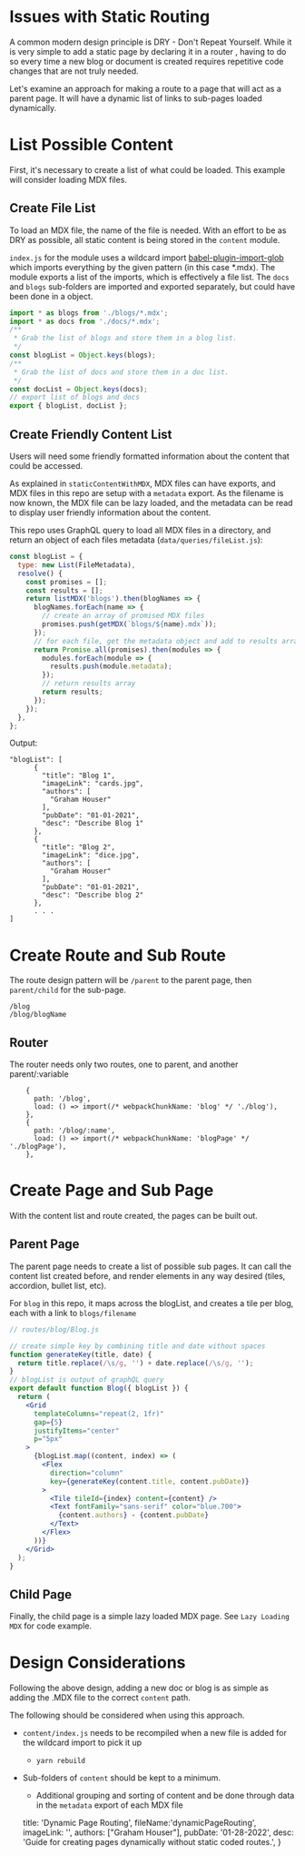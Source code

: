 # Issues with Static Routing
A common modern design principle is DRY - Don't Repeat Yourself. While it is very simple to add a static page by declaring it in a router
, having to do so every time a new blog or document is created requires repetitive code changes that are not truly needed.

Let's examine an approach for making a route to a page that will act as a parent page. It will have a dynamic list of links to sub-pages loaded dynamically.

# List Possible Content
First, it's necessary to create a list of what could be loaded. This example will consider loading MDX files.

## Create File List
To load an MDX file, the name of the file is needed. With an effort to be as DRY as possible, all static content is being stored in the `content` module.

`index.js` for the module uses a wildcard import [babel-plugin-import-glob](https://www.npmjs.com/package/babel-plugin-import-glob)
which imports everything by the given pattern (in this case *.mdx). The module exports a list of the imports, which is effectively a file list.
The `docs` and `blogs` sub-folders are imported and exported separately, but could have been done in a object.

```jsx
import * as blogs from './blogs/*.mdx';
import * as docs from './docs/*.mdx';
/**
 * Grab the list of blogs and store them in a blog list.
 */
const blogList = Object.keys(blogs);
/**
 * Grab the list of docs and store them in a doc list.
 */
const docList = Object.keys(docs);
// export list of blogs and docs
export { blogList, docList };
```

## Create Friendly Content List
Users will need some friendly formatted information about the content that could be accessed.

As explained in `staticContentWithMDX`, MDX files can have exports, and MDX files in this repo are setup with a `metadata` export.
As the filename is now known, the MDX file can be lazy loaded, and the metadata can be read to display user friendly information about the content.

This repo uses GraphQL query to load all MDX files in a directory, and return an object of each files metadata (`data/queries/fileList.js`):
```jsx
const blogList = {
  type: new List(FileMetadata),
  resolve() {
    const promises = [];
    const results = [];
    return listMDX('blogs').then(blogNames => {
      blogNames.forEach(name => {
        // create an array of promised MDX files
        promises.push(getMDX(`blogs/${name}.mdx`));
      });
      // for each file, get the metadata object and add to results array
      return Promise.all(promises).then(modules => {
        modules.forEach(module => {
          results.push(module.metadata);
        });
        // return results array
        return results;
      });
    });
  },
};
```
Output:
```
"blogList": [
      {
        "title": "Blog 1",
        "imageLink": "cards.jpg",
        "authors": [
          "Graham Houser"
        ],
        "pubDate": "01-01-2021",
        "desc": "Describe Blog 1"
      },
      {
        "title": "Blog 2",
        "imageLink": "dice.jpg",
        "authors": [
          "Graham Houser"
        ],
        "pubDate": "01-01-2021",
        "desc": "Describe blog 2"
      },
      . . .
]
```

# Create Route and Sub Route
The route design pattern will be `/parent` to the parent page, then `parent/child` for the sub-page.
```
/blog
/blog/blogName
```
## Router
The router needs only two routes, one to parent, and another parent/:variable
```
    {
      path: '/blog',
      load: () => import(/* webpackChunkName: 'blog' */ './blog'),
    },
    {
      path: '/blog/:name',
      load: () => import(/* webpackChunkName: 'blogPage' */ './blogPage'),
    },
```

# Create Page and Sub Page
With the content list and route created, the pages can be built out.

## Parent Page
The parent page needs to create a list of possible sub pages. It can call the content list created before, and render elements in any way desired (tiles, accordion, bullet list, etc).

For `blog` in this repo, it maps across the blogList, and creates a tile per blog, each with a link to `blogs/filename`
```jsx
// routes/blog/Blog.js

// create simple key by combining title and date without spaces
function generateKey(title, date) {
  return title.replace(/\s/g, '') + date.replace(/\s/g, '');
}
// blogList is output of graphQL query
export default function Blog({ blogList }) {
  return (
    <Grid
      templateColumns="repeat(2, 1fr)"
      gap={5}
      justifyItems="center"
      p="5px"
    >
      {blogList.map((content, index) => (
        <Flex
          direction="column"
          key={generateKey(content.title, content.pubDate)}
        >
          <Tile tileId={index} content={content} />
          <Text fontFamily="sans-serif" color="blue.700">
            {content.authors} - {content.pubDate}
          </Text>
        </Flex>
      ))}
    </Grid>
  );
}
```

## Child Page
Finally, the child page is a simple lazy loaded MDX page. See `Lazy Loading MDX` for code example.

# Design Considerations
Following the above design, adding a new doc or blog is as simple as adding the .MDX file to the correct `content` path.

The following should be considered when using this approach.
* `content/index.js` needs to be recompiled when a new file is added for the wildcard import to pick it up
  * `yarn rebuild`
* Sub-folders of `content` should be kept to a minimum.
  * Additional grouping and sorting of content and be done through data in the `metadata` export of each MDX file

  title: 'Dynamic Page Routing',
  fileName:'dynamicPageRouting',
  imageLink: '',
  authors: ["Graham Houser"],
  pubDate: '01-28-2022',
  desc: 'Guide for creating pages dynamically without static coded routes.',
}
